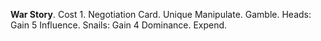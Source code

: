 {{Stub}}
{{Card
|character = Rook
|rarity = Unique
|decktype = Negotiation
|cardtype = Manipulate
|keywords = [[Gamble]], [[Influence]], [[Dominance]], [[Expend]]
|upgradeable = No}}
'''War Story'''. Cost 1. Negotiation Card. Unique Manipulate. Gamble. Heads: Gain 5 Influence. Snails: Gain 4 Dominance. Expend.
